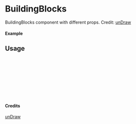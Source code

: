 
<Meta of={BuildingBlocks} title="unDraw/BuildingBlocks" />

# BuildingBlocks

BuildingBlocks component with different props.
Credit: [unDraw](https://undraw.co/illustrations)

#### Example

<Canvas of={BuildingBlocks.Primary} />

## Usage

```ts
import { BuildingBlocks } from "yadl-ui";

const Example = () => {
  return (
      <BuildingBlocks />
  );
};

export default Example;
```

#### Credits
[unDraw](https://undraw.co/illustrations)
